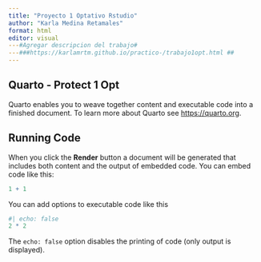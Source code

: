 ```yaml
---
title: "Proyecto 1 Optativo Rstudio"
author: "Karla Medina Retamales"
format: html
editor: visual
---#Agregar descripcion del trabajo#
---###https://karlamrtm.github.io/practico-/trabajo1opt.html ##
---
```


## Quarto - Protect 1 Opt

Quarto enables you to weave together content and executable code into a finished document. To learn more about Quarto see <https://quarto.org>.

## Running Code

When you click the **Render** button a document will be generated that includes both content and the output of embedded code. You can embed code like this:

```r
1 + 1
```

You can add options to executable code like this

```r
#| echo: false
2 * 2
```

The `echo: false` option disables the printing of code (only output is displayed).
